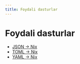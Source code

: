 ```yaml
---
title: Foydali dasturlar
---
```


# Foydali dasturlar

- [JSON -\> Nix](/utils/json2nix)
- [TOML -\> Nix](/utils/toml2nix)
- [YAML -\> Nix](/utils/yaml2nix)

